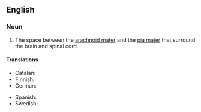 ==English==

===Noun===
{{en-noun}}
{{wikipedia}}

# {{lb|en|anatomy}} The space between the [[arachnoid mater]] and the [[pia mater]] that surround the brain and spinal cord.

====Translations====
{{trans-top|space between the arachnoid mater}}
* Catalan: {{t+|ca|espai subaracnoïdal|m}}
* Finnish: {{t|fi|lukinkalvonalaistila}}
* German: {{t|de|Subarachnoidalraum|m}}
{{trans-mid}}
* Spanish: {{t|es|espacio subaracnoideo|m}}
* Swedish: {{t+|sv|subaraknoidalrum}}
{{trans-bottom}}